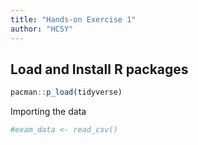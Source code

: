 ```yaml
---
title: "Hands-on Exercise 1"
author: "HCSY"
---
```


## Load and Install R packages

```r
pacman::p_load(tidyverse)
```

Importing the data

```r
#exam_data <- read_csv()
```
